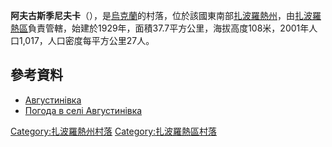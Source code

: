 {{coord|48|2|15|N|35|2|0|E|scale:100000|display=title}}

'''阿夫古斯季尼夫卡'''（{{lang-uk|Августинівка}}），是[[烏克蘭|烏克蘭]]的村落，位於該國東南部[[扎波羅熱州|扎波羅熱州]]，由[[扎波羅熱區|扎波羅熱區]]負責管轄，始建於1929年，面積37.7平方公里，海拔高度108米，2001年人口1,017，人口密度每平方公里27人。

==參考資料==
*[http://w1.c1.rada.gov.ua/pls/z7502/A005?rdat1=24.02.2014&rf7571=12266 Августинівка] {{Wayback|url=http://w1.c1.rada.gov.ua/pls/z7502/A005?rdat1=24.02.2014&rf7571=12266 |date=20160304044835 }}
* [http://weather.in.ua/ua/zaporozhskaja/18 Погода в селі Августинівка] {{Wayback|url=http://weather.in.ua/ua/zaporozhskaja/18 |date=20200531013247 }}

[[Category:扎波羅熱州村落|Category:扎波羅熱州村落]]
[[Category:扎波羅熱區村落|Category:扎波羅熱區村落]]


{{Zaporizhia-geo-stub}}